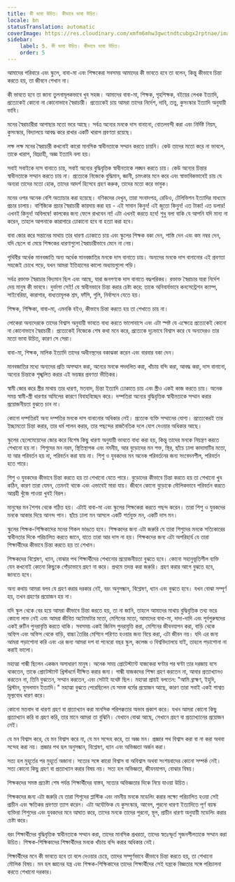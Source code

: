 ```yaml
---
title: কী ভাবা উচিত। কীভাবে ভাবা উচিত।
locale: bn
statusTranslation: automatic
coverImage: https://res.cloudinary.com/xmfm6mhw3gwctndtcubgx2rptnae/image/upload/v1740337243/small_cover_educacion_fundamental_a051170f1c.webp
sidebar:
    label: 5. কী ভাবা উচিত। কীভাবে ভাবা উচিত।
    order: 5
---
```

আমাদের পরিবারে এবং স্কুলে, বাবা-মা এবং শিক্ষকেরা সবসময় আমাদের কী ভাবতে হবে তা বলেন, কিন্তু কীভাবে চিন্তা করতে হয়, তা জীবনে শেখান না।

কী ভাবতে হবে তা জানা তুলনামূলকভাবে খুব সহজ। আমাদের বাবা-মা, শিক্ষক, গৃহশিক্ষক, বইয়ের লেখক ইত্যাদি, প্রত্যেকেই কোনো না কোনোভাবে স্বৈরাচারী। প্রত্যেকেই চায় আমরা তাদের নির্দেশ, দাবি, তত্ত্ব, কুসংস্কার ইত্যাদি অনুযায়ী ভাবি।

মনের স্বৈরাচারীরা আগাছার মতো ভরে আছে। সর্বত্র অন্যের মনকে দাস বানানো, বোতলবন্দী করা এবং নির্দিষ্ট নিয়ম, কুসংস্কার, বিদ্যালয়ে আবদ্ধ করে রাখার একটি খারাপ প্রবণতা রয়েছে।

লক্ষ লক্ষ মনের স্বৈরাচারী কখনোই কারো মানসিক স্বাধীনতাকে সম্মান করতে চায়নি। কেউ তাদের মতো করে না ভাবলে, তাকে খারাপ, বিদ্রোহী, অজ্ঞ ইত্যাদি বলা হয়।

সবাই সবাইকে দাস বানাতে চায়, সবাই অন্যের বুদ্ধিবৃত্তিক স্বাধীনতাকে লঙ্ঘন করতে চায়। কেউ অন্যের চিন্তার স্বাধীনতাকে সম্মান করতে চায় না। প্রত্যেকে নিজেকে বুদ্ধিমান, জ্ঞানী, চমৎকার মনে করে এবং স্বাভাবিকভাবেই চায় যে অন্যরা তাদের মতো হোক, তাদের আদর্শ হিসেবে গ্রহণ করুক, তাদের মতো করে ভাবুক।

মনের ওপর অনেক বেশি অত্যাচার করা হয়েছে। বণিকদের দেখুন, তারা সংবাদপত্র, রেডিও, টেলিভিশন ইত্যাদির মাধ্যমে প্রচার চালায়। বাণিজ্যিক প্রচার স্বৈরাচারী কায়দায় করা হয় - এই সাবান কিনুন! এই জুতো কিনুন! এত টাকা! এত ডলার! এখনই কিনুন! অবিলম্বে! কালকের জন্য ফেলে রাখবেন না! এটা এখনই করতে হবে! শুধু বলা বাকি যে আপনি যদি মান্য না করেন, তাহলে আপনাকে কারাগারে ঢোকানো হবে বা হত্যা করা হবে।

বাবা জোর করে সন্তানের মাথায় তার ধারণা ঢোকাতে চায় এবং স্কুলের শিক্ষক বকা দেন, শাস্তি দেন এবং কম নম্বর দেন, যদি ছেলে বা মেয়ে শিক্ষকের ধারণাগুলো স্বৈরাচারীভাবে মেনে না নেয়।

পৃথিবীর অর্ধেক মানবজাতি অন্য অর্ধেক মানবজাতির মনকে দাস বানাতে চায়। অন্যদের মনকে দাস বানানোর এই প্রবণতা সহজেই চোখে পড়ে, যখন আমরা ইতিহাসের কালো অধ্যায়গুলো পড়ি।

সর্বত্র রক্তাক্ত স্বৈরাচার বিদ্যমান ছিল এবং আছে, যারা জনগণকে দাস বানাতে বদ্ধপরিকর। রক্তাক্ত স্বৈরাচার যারা নির্দেশ দেয় মানুষ কী ভাববে। দুর্ভাগা সেই! যে স্বাধীনভাবে চিন্তা করার চেষ্টা করে: তাকে অনিবার্যভাবে কনসেন্ট্রেশন ক্যাম্প, সাইবেরিয়া, কারাগার, বাধ্যতামূলক শ্রম, ফাঁসি, গুলি, নির্বাসনে যেতে হয়।

শিক্ষক, শিক্ষিকা, বাবা-মা, এমনকি বইও, কীভাবে চিন্তা করতে হয় তা শেখাতে চায় না।

লোকেরা অন্যদেরকে তাদের বিশ্বাস অনুযায়ী ভাবতে বাধ্য করতে ভালোবাসে এবং এটা স্পষ্ট যে এক্ষেত্রে প্রত্যেকেই কোনো না কোনোভাবে স্বৈরাচারী। প্রত্যেকেই নিজেকে শেষ কথা মনে করে, প্রত্যেকে দৃঢ়ভাবে বিশ্বাস করে যে অন্যদেরও তার মতো ভাবা উচিত, কারণ সে সেরা।

বাবা-মা, শিক্ষক, মালিক ইত্যাদি তাদের অধীনস্থদের বকাঝকা করেন এবং বারবার বকা দেন।

মানবজাতির মধ্যে অন্যদের প্রতি অসম্মান করা, অন্যের মনকে পদদলিত করা, খাঁচায় বন্দি করা, আবদ্ধ করা, দাস বানানো, অন্যের চিন্তাকে শৃঙ্খলিত করার এই ভয়ঙ্কর প্রবণতা ভীতিকর।

স্বামী জোর করে স্ত্রীর মাথায় তার ধারণা, মতবাদ, চিন্তা ইত্যাদি ঢোকাতে চায় এবং স্ত্রীও একই কাজ করতে চায়। অনেক সময় স্বামী-স্ত্রী ধারণার অমিলের কারণে বিবাহবিচ্ছেদ করে। দম্পতিরা অন্যের বুদ্ধিবৃত্তিক স্বাধীনতাকে সম্মান করার প্রয়োজনীয়তা বুঝতে চান না।

কোনো দম্পতিরই অন্য দম্পতির মনকে দাস বানানোর অধিকার নেই। প্রত্যেক ব্যক্তি সম্মানের যোগ্য। প্রত্যেকেরই তার ইচ্ছামতো চিন্তা করার, তার ধর্ম পালন করার, তার পছন্দের রাজনৈতিক দলে যোগ দেওয়ার অধিকার আছে।

স্কুলের ছেলেমেয়েদের জোর করে বিশেষ কিছু ধারণা অনুযায়ী ভাবতে বাধ্য করা হয়, কিন্তু তাদের মনকে নিয়ন্ত্রণ করতে শেখানো হয় না। শিশুদের মন নরম, স্থিতিস্থাপক এবং নমনীয়, আর বুড়োদের মন শক্ত, স্থির, ছাঁচে ঢালা কাদামাটির মতো, যা আর পরিবর্তন হয় না, পরিবর্তন করা যায় না। শিশু ও যুবকদের মন অনেক পরিবর্তনের জন্য সংবেদনশীল, পরিবর্তন হতে পারে।

শিশু ও যুবকদের কীভাবে চিন্তা করতে হয় তা শেখানো যেতে পারে। বুড়োদের কীভাবে চিন্তা করতে হয় তা শেখানো খুব কঠিন, কারণ তারা যেমন, তেমনই থাকে এবং এভাবেই মারা যায়। জীবনে কোনো বুড়োকে মৌলিকভাবে পরিবর্তন করতে আগ্রহী খুঁজে পাওয়া খুবই বিরল।

মানুষের মন শৈশব থেকে গঠিত হয়। এটাই বাবা-মা এবং স্কুলের শিক্ষকেরা করতে পছন্দ করেন। তারা শিশু ও যুবকদের মনকে আকার দিয়ে আনন্দ পান। ছাঁচে ঢালা মন আসলে একটি শর্তযুক্ত মন, একটি দাস মন।

স্কুলের শিক্ষক-শিক্ষিকাদের মনের শিকল ভাঙতে হবে। শিক্ষকদের জন্য এটা জরুরি যে তারা শিশুদের মনকে সত্যিকারের স্বাধীনতার দিকে পরিচালিত করতে জানে, যাতে তারা আর দাস না হয়। শিক্ষকদের জন্য এটা অপরিহার্য যে তারা শিক্ষার্থীদের কীভাবে চিন্তা করতে হয় তা শেখান।

শিক্ষকদের বিশ্লেষণ, ধ্যান, বোঝার পথ শিক্ষার্থীদের শেখানোর প্রয়োজনীয়তা বুঝতে হবে। কোনো সহানুভূতিশীল ব্যক্তি যেন কখনোই কোনো কিছুকে গোঁড়াভাবে গ্রহণ না করে। প্রথমে তদন্ত করা জরুরি। গ্রহণ করার আগে বুঝতে হবে, জানতে হবে।

অন্য কথায় আমরা বলব যে গ্রহণ করার দরকার নেই, বরং অনুসন্ধান, বিশ্লেষণ, ধ্যান এবং বুঝতে হবে। যখন বোঝা সম্পূর্ণ হয়, তখন গ্রহণের প্রয়োজন হয় না।

যদি স্কুল থেকে বের হয়ে আমরা কীভাবে চিন্তা করতে হয়, তা না জানি, তাহলে আমাদের মাথায় বুদ্ধিবৃত্তিক তথ্য ভরে কোনো লাভ নেই এবং আমরা জীবিত অটোমাটার মতো, মেশিনের মতো, আমাদের বাবা-মা, দাদা-দাদি এবং পূর্বপুরুষদের একই রুটিন পুনরাবৃত্তি করতে থাকি। সবসময় একই জিনিস পুনরাবৃত্তি করা, মেশিনের জীবনযাপন করা, বাড়ি থেকে অফিস এবং অফিস থেকে বাড়ি, বাচ্চা তৈরির মেশিনে পরিণত হওয়ার জন্য বিয়ে করা, এটা জীবন নয়। যদি এর জন্য আমরা পড়াশোনা করি এবং এর জন্য আমরা দশ বা পনেরো বছর স্কুল, কলেজ ও বিশ্ববিদ্যালয়ে যাই, তাহলে পড়াশোনা না করাই ভালো।

মহাত্মা গান্ধী ছিলেন একজন অসাধারণ মানুষ। অনেক সময় প্রোটেস্ট্যান্ট যাজকেরা ঘণ্টার পর ঘণ্টা তার দরজায় বসে থাকতেন, তাকে প্রোটেস্ট্যান্ট খ্রিস্টধর্মে দীক্ষিত করার জন্য। গান্ধী যাজকদের শিক্ষা গ্রহণ করতেন না, আবার প্রত্যাখ্যানও করতেন না, তিনি বুঝতেন, সম্মান করতেন, এবং সেটাই যথেষ্ট ছিল। মহাত্মা প্রায়ই বলতেন: "আমি ব্রাহ্মণ, ইহুদি, খ্রিস্টান, মুসলমান ইত্যাদি।" মহাত্মা বুঝতে পেরেছিলেন যে সমস্ত ধর্মের প্রয়োজন আছে, কারণ তারা সবাই একই শাশ্বত মূল্যবোধ ধারণ করে।

কোনো মতবাদ বা ধারণা গ্রহণ বা প্রত্যাখ্যান করা মানসিক পরিপক্কতার অভাব প্রকাশ করে। যখন আমরা কোনো কিছু প্রত্যাখ্যান করি বা গ্রহণ করি, তার মানে আমরা তা বুঝিনি। যেখানে বোঝা আছে, সেখানে গ্রহণ বা প্রত্যাখ্যানের প্রয়োজন নেই।

যে মন বিশ্বাস করে, যে মন বিশ্বাস করে না, যে মন সন্দেহ করে, তা অজ্ঞ মন। প্রজ্ঞার পথ বিশ্বাস করা বা না করা অথবা সন্দেহ করা নয়। প্রজ্ঞার পথ হল অনুসন্ধান, বিশ্লেষণ, ধ্যান এবং অভিজ্ঞতা অর্জন করা।

সত্য হল মুহূর্তের পর মুহূর্তে অজানা। সত্যের সঙ্গে কারো বিশ্বাস বা অবিশ্বাস অথবা সংশয়বাদের কোনো সম্পর্ক নেই। সত্য কোনো কিছু গ্রহণ বা প্রত্যাখ্যান করার বিষয় নয়। সত্য হল অভিজ্ঞতা, জীবনযাপন, বোঝার বিষয়।

শিক্ষকদের সমস্ত প্রচেষ্টা শেষ পর্যন্ত শিক্ষার্থীদের বাস্তব, সত্যের অভিজ্ঞতার দিকে নিয়ে যাওয়া উচিত।

শিক্ষকদের জন্য এটা জরুরি যে তারা শিশুদের প্লাস্টিক এবং নমনীয় মনকে মডেলিং করার লক্ষ্যে পরিচালিত হওয়া সেই প্রাচীন এবং ক্ষতিকর প্রবণতা ত্যাগ করেন। এটা অযৌক্তিক যে কুসংস্কার, আবেগ, পুরনো ধারণা ইত্যাদিতে পূর্ণ বয়স্ক ব্যক্তিরা শিশুদের এবং যুবকদের মনে আঘাত করে, তাদের মনকে তাদের পুরনো, স্থূল, প্রাচীন ধারণা অনুযায়ী মডেলিং করার চেষ্টা করে।

বরং শিক্ষার্থীদের বুদ্ধিবৃত্তিক স্বাধীনতাকে সম্মান করা, তাদের মানসিক প্রখরতা, তাদের স্বতঃস্ফূর্ত সৃজনশীলতাকে সম্মান করা উচিত। শিক্ষক-শিক্ষিকাদের শিক্ষার্থীদের মনকে খাঁচায় বন্দি করার অধিকার নেই।

শিক্ষার্থীদের মনে কী ভাবতে হবে তা বলে দেওয়ার চেয়ে, তাদের সম্পূর্ণভাবে কীভাবে চিন্তা করতে হয়, তা শেখানো মৌলিক বিষয়। মন হল জ্ঞানের যন্ত্র এবং শিক্ষক-শিক্ষিকাদের তাদের শিক্ষার্থীদের সেই যন্ত্রকে বিজ্ঞতার সঙ্গে পরিচালনা করতে শেখানো দরকার।

